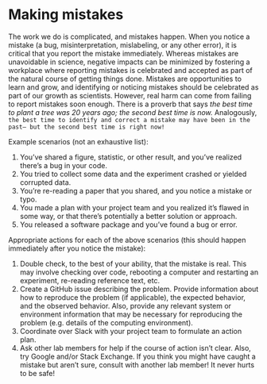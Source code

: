 # Making mistakes {.unnumbered}

The work we do is complicated, and mistakes happen. When you notice a mistake (a bug, misinterpretation, mislabeling, or any other error), it is critical that you report the mistake immediately. Whereas mistakes are unavoidable in science, negative impacts can be minimized by fostering a workplace where reporting mistakes is celebrated and accepted as part of the natural course of getting things done. Mistakes are opportunities to learn and grow, and identifying or noticing mistakes should be celebrated as part of our growth as scientists. However, real harm can come from failing to report mistakes soon enough. There is a proverb that says *the best time to plant a tree was 20 years ago; the second best time is now.* Analogously, `the best time to identify and correct a mistake may have been in the past– but the second best time is right now!`

Example scenarios (not an exhaustive list):

1. You’ve shared a figure, statistic, or other result, and you’ve realized there’s a bug in your code.
2. You tried to collect some data and the experiment crashed or yielded corrupted data.
3. You’re re-reading a paper that you shared, and you notice a mistake or typo.
4. You made a plan with your project team and you realized it’s flawed in some way, or that there’s potentially a better solution or approach.
5. You released a software package and you’ve found a bug or error.

Appropriate actions for each of the above scenarios (this should happen immediately after you notice the mistake):

1. Double check, to the best of your ability, that the mistake is real. This may involve checking over code, rebooting a computer and restarting an experiment, re-reading reference text, etc.
2. Create a GitHub issue describing the problem. Provide information about how to reproduce the problem (if applicable), the expected behavior, and the observed behavior. Also, provide any relevant system or environment information that may be necessary for reproducing the problem (e.g. details of the computing environment).
3. Coordinate over Slack with your project team to formulate an action plan.
4. Ask other lab members for help if the course of action isn’t clear. Also, try Google and/or Stack Exchange.
If you think you might have caught a mistake but aren’t sure, consult with another lab member! It never hurts to be safe!